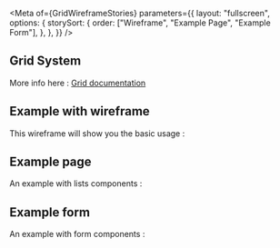 
<Meta
  of={GridWireframeStories}
  parameters={{
    layout: "fullscreen",
    options: {
      storySort: {
        order: ["Wireframe", "Example Page", "Example Form"],
      },
    },
  }}
/>

## Grid System

More info here : [Grid documentation](https://axafrance.github.io/design-system/apollo/react/latest?path=/docs/guidelines-grid-system--grid)

## Example with wireframe

This wireframe will show you the basic usage :

<Canvas of={GridWireframeStories.Wireframe} />

<Controls of={GridWireframeStories.Wireframe} />

## Example page

An example with lists components :

<Canvas of={GridExamplePageStories.Page} />

<Controls of={GridExamplePageStories.Page} />

## Example form

An example with form components :

<Canvas of={GridExampleFormStories.Form} />

<Controls of={GridExampleFormStories.Form} />
